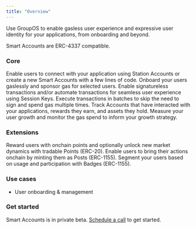 ```yaml
---
title: "Overview"
---
```


Use GroupOS to enable gasless user experience and expressive user identity for your applications, from onboarding and beyond. 

Smart Accounts are ERC-4337 compatible.


### Core 
<AccordionGroup>
    <Accordion title="Portal">
        Enable users to connect with your application using Station Accounts or create a new Smart Accounts with a few lines of code.
    </Accordion>
    <Accordion title="Gas Policies">
        Onboard your users gaslessly and sponsor gas for selected users.
    </Accordion>
    <Accordion title="Session Keys">
        Enable signatureless transactions and/or automate transactions for seamless user experience using Session Keys.
    </Accordion>
    <Accordion title="Batch Transactions">
        Execute transactions in batches to skip the need to sign and spend gas multiple times. 
    </Accordion>
    <Accordion title="Directory">
        Track Accounts that have interacted with your applications, rewards they earn, and assets they hold.
    </Accordion>
    <Accordion title="Analytics">
        Measure your user growth and monitor the gas spend to inform your growth strategy.
    </Accordion>
</AccordionGroup>

### Extensions
<AccordionGroup>
    <Accordion title="Points">
        Reward users with onchain points and optionally unlock new market dynamics with tradable Points (ERC-20).
    </Accordion>
    <Accordion title="Posts">
        Enable users to bring their actions onchain by minting them as Posts (ERC-1155).
    </Accordion>
    <Accordion title="Badges">
        Segment your users based on usage and participation with Badges (ERC-1155).
    </Accordion>
</AccordionGroup>


### Use cases
- User onboarding & management

### Get started
Smart Accounts is in private beta. [Schedule a call](https://calendly.com/fakepixels/station-partnership) to get started.
